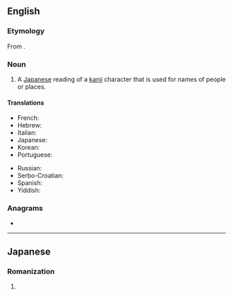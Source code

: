 ==English==
{{wikipedia}}

===Etymology===
From {{bor|en|ja|名乗り|tr=なのり, nanori|sc=Jpan}}.

===Noun===
{{en-noun|nanori}}

# {{lb|en|linguistics}} A [[Japanese]] reading of a [[kanji]] character that is used for names of people or places.

====Translations====
{{trans-top|Japanese kanji readings for names}}
* French: {{t+|fr|nanori}}
* Hebrew: {{t|he|נאנורי|sc=Hebr}}
* Italian: {{t+|it|nanori}}
* Japanese: {{t|ja|名乗り|tr=なのり, nanori}}
* Korean: {{t|ko|나노리}}
* Portuguese: {{t+|pt|nanori|m}}
{{trans-mid}}
* Russian: {{t|ru|нано́ри}}
* Serbo-Croatian: {{t|sh|nanori}}
* Spanish: {{t|es|nanori}}
* Yiddish: {{t|yi|נאַנאָרי|sc=Hebr}}
{{trans-bottom}}

===Anagrams===
* {{anagrams|en|a=ainnor|Norian|nonair}}

----

==Japanese==

===Romanization===
{{ja-romaji}}

# {{ja-romanization of|なのり}}